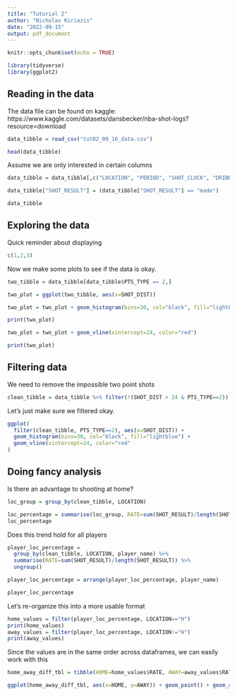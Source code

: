 ```yaml
---
title: "Tutorial 2"
author: "Nicholas Kiriazis"
date: "2022-09-15"
output: pdf_document
---
```


```r
knitr::opts_chunk$set(echo = TRUE)

library(tidyverse)
library(ggplot2)
```

## Reading in the data

The data file can be found on kaggle: https://www.kaggle.com/datasets/dansbecker/nba-shot-logs?resource=download

```r
data_tibble = read_csv("tut02_09_16_data.csv")
```

```r
head(data_tibble)
```

Assume we are only interested in certain columns
```r
data_tibble = data_tibble[,c("LOCATION", "PERIOD", "SHOT_CLOCK", "DRIBBLES", "SHOT_DIST", "PTS_TYPE", "SHOT_RESULT", "player_name")]

data_tibble["SHOT_RESULT"] = (data_tibble["SHOT_RESULT"] == "made")

data_tibble
```

## Exploring the data

Quick reminder about displaying
```r
c(1,2,3)
```

Now we make some plots to see if the data is okay.
```r
two_tibble = data_tibble[data_tibble$PTS_TYPE == 2,]

two_plot = ggplot(two_tibble, aes(x=SHOT_DIST))
```

```r
two_plot = two_plot + geom_histogram(bins=30, col="black", fill="lightblue")
```

```r
print(two_plot)
```

```r
two_plot = two_plot + geom_vline(xintercept=24, color="red")
```

```r
print(two_plot)
```

## Filtering data

We need to remove the impossible two point shots
```r
clean_tibble = data_tibble %>% filter(!(SHOT_DIST > 24 & PTS_TYPE==2))
```

Let's just make sure we filtered okay.
```r
ggplot(
  filter(clean_tibble, PTS_TYPE==2), aes(x=SHOT_DIST)) + 
  geom_histogram(bins=30, col="black", fill="lightblue") +
  geom_vline(xintercept=24, color="red"
)
```
## Doing fancy analysis

Is there an advantage to shooting at home?
```r
loc_group = group_by(clean_tibble, LOCATION)

loc_percentage = summarise(loc_group, RATE=sum(SHOT_RESULT)/length(SHOT_RESULT))
loc_percentage
```

Does this trend hold for all players
```r
player_loc_percentage = 
  group_by(clean_tibble, LOCATION, player_name) %>%   
  summarise(RATE=sum(SHOT_RESULT)/length(SHOT_RESULT)) %>% 
  ungroup()

player_loc_percentage = arrange(player_loc_percentage, player_name)

player_loc_percentage
```
Let's re-organize this into a more usable format
```r
home_values = filter(player_loc_percentage, LOCATION=="H")
print(home_values)
away_values = filter(player_loc_percentage, LOCATION!="H")
print(away_values)
```
Since the values are in the same order across dataframes, we can easily work with this
```r
home_away_diff_tbl = tibble(HOME=home_values$RATE, AWAY=away_values$RATE)

ggplot(home_away_diff_tbl, aes(x=HOME, y=AWAY)) + geom_point() + geom_abline(intercept = 0, slope=1, col="red")
```